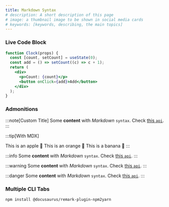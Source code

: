 ```yaml
---
title: Markdown Syntax
# description: A short description of this page
# image: a thumbnail image to be shown in social media cards
# keywords: [keywords, describing, the main topics]
---
```


### Live Code Block

```jsx live
function Clock(props) {
  const [count, setCount] = useState(0);
  const add = () => setCount((c) => c + 1);
  return (
    <div>
      <p>Count: {count}</p>
      <button onClick={add}>Add</button>
    </div>
  );
}
```


### Admonitions

:::note[Custom Title]
Some **content** with _Markdown_ `syntax`. Check [this `api`](#).
:::

:::tip[With MDX]

<Tabs>
  <TabItem value="apple" label="Apple">
    This is an apple 🍎
  </TabItem>
  <TabItem value="orange" label="Orange">
    This is an orange 🍊
  </TabItem>
  <TabItem value="banana" label="Banana">
    This is a banana 🍌
  </TabItem>
</Tabs>
:::

:::info
Some **content** with _Markdown_ `syntax`. Check [this `api`](#).
:::

:::warning
Some **content** with _Markdown_ `syntax`. Check [this `api`](#).
:::

:::danger
Some **content** with _Markdown_ `syntax`. Check [this `api`](#).
:::

### Multiple CLI Tabs

```bash npm2yarn
npm install @docusaurus/remark-plugin-npm2yarn
```
